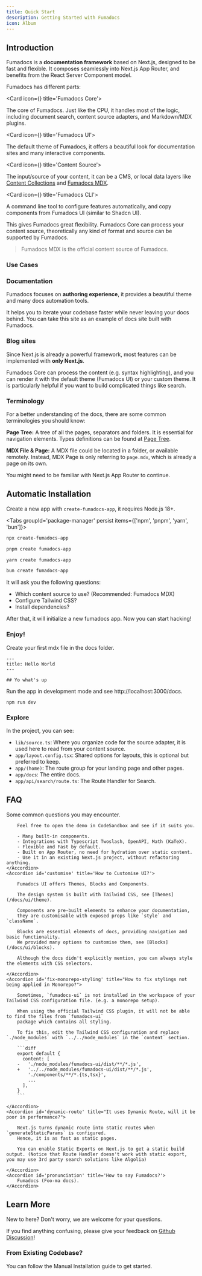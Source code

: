 ```yaml
---
title: Quick Start
description: Getting Started with Fumadocs
icon: Album
---
```



## Introduction

Fumadocs is a **documentation framework** based on Next.js, designed to be fast and flexible.
It composes seamlessly into Next.js App Router, and benefits from the React Server Component model.

Fumadocs has different parts:

<Cards>

<Card icon={<CpuIcon className="text-purple-300" />} title='Fumadocs Core'>

The core of Fumadocs.
Just like the CPU, it handles most of the logic, including document search, content source adapters, and Markdown/MDX plugins.

</Card>

<Card icon={<PanelsTopLeft className="text-blue-300" />} title='Fumadocs UI'>

The default theme of Fumadocs, it offers a beautiful look for documentation sites and many interactive components.

</Card>

<Card icon={<Database />} title='Content Source'>

The input/source of your content, it can be a CMS, or local data layers like [Content Collections](https://www.content-collections.dev) and [Fumadocs MDX](/docs/mdx).

</Card>

<Card icon={<Terminal />} title='Fumadocs CLI'>

A command line tool to configure features automatically, and copy components from Fumadocs UI (similar to Shadcn UI).

</Card>

</Cards>

This gives Fumadocs great flexibility.
Fumadocs Core can process your content source, theoretically any kind of format and source can be supported by Fumadocs.

> Fumadocs MDX is the official content source of Fumadocs.

### Use Cases

### Documentation

Fumadocs focuses on **authoring experience**, it provides a beautiful theme and many docs automation tools.

It helps you to iterate your codebase faster while never leaving your docs behind.
You can take this site as an example of docs site built with Fumadocs.

### Blog sites

Since Next.js is already a powerful framework, most features can be implemented with **only Next.js**.

Fumadocs Core can process the content (e.g. syntax highlighting), and you can render it with the default theme (Fumadocs UI) or your custom theme.
It is particularly helpful if you want to build complicated things like search.

### Terminology

For a better understanding of the docs, there are some common terminologies you should know:

**Page Tree:** A tree of all the pages, separators and folders. It is essential for navigation elements. Types definitions can be found at [Page Tree](/docs/headless/page-tree).

**MDX File & Page:** A MDX file could be located in a folder, or available remotely. Instead, MDX Page is only referring to `page.mdx`, which is already a page on its own.

You might need to be familiar with Next.js App Router to continue.

## Automatic Installation

Create a new app with `create-fumadocs-app`, it requires Node.js 18+.

<Tabs groupId='package-manager' persist items={['npm', 'pnpm', 'yarn', 'bun']}>

```bash tab="npm"
npx create-fumadocs-app
```

```bash tab="pnpm"
pnpm create fumadocs-app
```

```bash tab="yarn"
yarn create fumadocs-app
```

```bash tab="bun"
bun create fumadocs-app
```

</Tabs>

It will ask you the following questions:

- Which content source to use? (Recommended: Fumadocs MDX)
- Configure Tailwind CSS?
- Install dependencies?

After that, it will initialize a new fumadocs app.
Now you can start hacking!

### Enjoy!

Create your first mdx file in the docs folder.

```mdx title="content/docs/index.mdx"
---
title: Hello World
---

## Yo what's up
```

Run the app in development mode and see http://localhost:3000/docs.

```package-install
npm run dev
```

### Explore

In the project, you can see:

- `lib/source.ts`: Where you organize code for the source adapter, it is used here to read from your content source.
- `app/layout.config.tsx`: Shared options for layouts, this is optional but preferred to keep.
- `app/(home)`: The route group for your landing page and other pages.
- `app/docs`: The entire docs.
- `app/api/search/route.ts`: The Route Handler for Search.

## FAQ

Some common questions you may encounter.

<Accordions>
    <Accordion id='why-fumadocs-ui' title="Why Fumadocs?">

        Feel free to open the demo in CodeSandbox and see if it suits you.

        - Many built-in components.
        - Integrations with Typescript Twoslash, OpenAPI, Math (KaTeX).
        - Flexible and Fast by default.
        - Built on App Router, no need for hydration over static content.
        - Use it in an existing Next.js project, without refactoring anything.
    </Accordion>
    <Accordion id='customise' title='How to Customise UI?'>

        Fumadocs UI offers Themes, Blocks and Components.

        The design system is built with Tailwind CSS, see [Themes](/docs/ui/theme).

        Components are pre-built elements to enhance your documentation,
        they are customisable with exposed props like `style` and `className`.

        Blocks are essential elements of docs, providing navigation and basic functionality.
        We provided many options to customise them, see [Blocks](/docs/ui/blocks).

        Although the docs didn't explicitly mention, you can always style the elements with CSS selectors.

    </Accordion>
    <Accordion id='fix-monorepo-styling' title="How to fix stylings not being applied in Monorepo?">

        Sometimes, `fumadocs-ui` is not installed in the workspace of your Tailwind CSS configuration file. (e.g. a monorepo setup).

        When using the official Tailwind CSS plugin, it will not be able to find the files from `fumadocs-ui`
        package which contains all styling.

        To fix this, edit the Tailwind CSS configuration and replace `./node_modules` with `../../node_modules` in the `content` section.

        ```diff
        export default {
          content: [
        -   './node_modules/fumadocs-ui/dist/**/*.js',
        +   '../../node_modules/fumadocs-ui/dist/**/*.js',
            './components/**/*.{ts,tsx}',
            ...
          ],
        }
        ```

    </Accordion>
    <Accordion id='dynamic-route' title="It uses Dynamic Route, will it be poor in performance?">

        Next.js turns dynamic route into static routes when `generateStaticParams` is configured.
        Hence, it is as fast as static pages.

        You can enable Static Exports on Next.js to get a static build output. (Notice that Route Handler doesn't work with static export, you may use 3rd party search solutions like Algolia)

    </Accordion>
    <Accordion id='pronunciation' title='How to say Fumadocs?'>
        Fumadocs (Foo-ma docs).
    </Accordion>

</Accordions>

## Learn More

New to here? Don't worry, we are welcome for your questions.

If you find anything confusing, please give your feedback on [Github Discussion](https://github.com/fuma-nama/fumadocs/discussions)!

<Cards>
  <Card
    href="/docs/ui/page-conventions"
    title="Organizing Pages"
    description="Learn how to organize your pages"
  />
  <Card
    href="/docs/ui/internationalization"
    title="Learn i18n"
    description="Learn how to implement i18n"
  />
  <Card
    href="/docs/ui/theme"
    title="Theming"
    description="Add themes to Fumadocs UI"
  />
  <Card
    href="/docs/ui/markdown"
    title="Markdown"
    description="Learn how to write documents in Fumadocs"
  />
</Cards>

### From Existing Codebase?

You can follow the Manual Installation guide to get started.

<Cards>
  <Card
    href="/docs/ui/manual-installation"
    title="Manual Installation"
    description="Create fumadocs app from scratch"
  />
</Cards>
